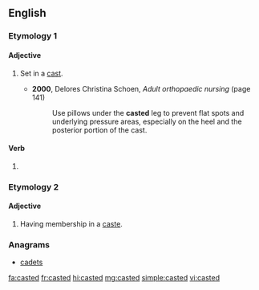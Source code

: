 ==English==

===Etymology 1===
{{suffix|cast|ed|lang=en}}

====Adjective====
{{en-adj|-}}

# {{lb|en|medicine}} Set in a [[cast]].
#* '''2000''', Delores Christina Schoen, ''Adult orthopaedic nursing'' (page 141)
#*: Use pillows under the '''casted''' leg to prevent flat spots and underlying pressure areas, especially on the heel and the posterior portion of the cast.

====Verb====
{{head|en|verb form}}

# {{lb|en|nonstandard}} {{en-past of|cast}}

===Etymology 2===
{{suffix|caste|ed|lang=en}}

====Adjective====
{{en-adj|-}}

# Having membership in a [[caste]].

===Anagrams===
* [[cadets#English|cadets]]

[[fa:casted]]
[[fr:casted]]
[[hi:casted]]
[[mg:casted]]
[[simple:casted]]
[[vi:casted]]